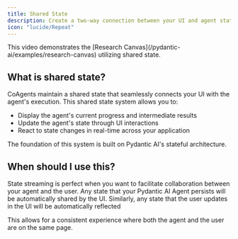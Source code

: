 ```yaml
---
title: Shared State
description: Create a two-way connection between your UI and agent state.
icon: "lucide/Repeat"
---
```



<ImageZoom
  src="https://cdn.copilotkit.ai/docs/copilotkit/images/coagents/SharedStateCoAgents.gif"
  alt="Shared State Demo"
  width={1000}
  height={1000}
  className="rounded-lg shadow-lg border mt-0"
/>

<Callout>
  This video demonstrates the [Research
  Canvas](/pydantic-ai/examples/research-canvas) utilizing shared state.
</Callout>

## What is shared state?

CoAgents maintain a shared state that seamlessly connects your UI with the agent's execution. This shared state system allows you to:

- Display the agent's current progress and intermediate results
- Update the agent's state through UI interactions
- React to state changes in real-time across your application

The foundation of this system is built on Pydantic AI's stateful architecture.

## When should I use this?

State streaming is perfect when you want to facilitate collaboration between your agent and the user. Any state that your Pydantic AI Agent
persists will be automatically shared by the UI. Similarly, any state that the user updates in the UI will be automatically reflected

This allows for a consistent experience where both the agent and the user are on the same page.